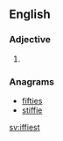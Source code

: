==English==

===Adjective===
{{head|en|adjective superlative form}}

# {{en-superlative of|iffy}}

===Anagrams===
* [[fifties#English|fifties]]
* [[stiffie#English|stiffie]]

[[sv:iffiest]]